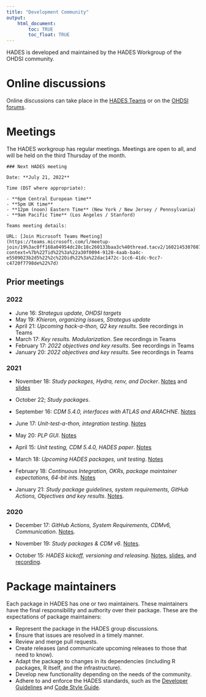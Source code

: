 ```yaml
---
title: "Development Community"
output: 
    html_document:
        toc: TRUE
        toc_float: TRUE
---
```


HADES is developed and maintained by the HADES Workgroup of the OHDSI community. 

# Online discussions

Online discussions can take place in the [HADES Teams](https://teams.microsoft.com/l/team/19%3ac0ff168a04954dc28c18c260133baa3c%40thread.tacv2/conversations?groupId=e6ddb436-9789-468e-820e-defbb0f1a11b&tenantId=a30f0094-9120-4aab-ba4c-e5509023b2d5) or on the [OHDSI forums](https://forums.ohdsi.org/).

# Meetings

The HADES workgroup has regular meetings. Meetings are open to all, and will be held on the third Thursday of the month. 

```block2
### Next HADES meeting

Date: **July 21, 2022**

Time (DST where appropriate):

- **6pm Central European time**
- **5pm UK time**
- **12pm (noon) Eastern Time** (New York / New Jersey / Pennsylvania)
- **9am Pacific Time** (Los Angeles / Stanford)

Teams meeting details:

URL: [Join Microsoft Teams Meeting](https://teams.microsoft.com/l/meetup-join/19%3ac0ff168a04954dc28c18c260133baa3c%40thread.tacv2/1602145307087?context=%7b%22Tid%22%3a%22a30f0094-9120-4aab-ba4c-e5509023b2d5%22%2c%22Oid%22%3a%22dac1472c-1cc6-41dc-9cc7-c4720f7798de%22%7d)
```

## Prior meetings

### 2022

- June 16: *Strategus update, OHDSI targets*
- May 19: *Khieron, organizing issues, Strategus update*
- April 21: *Upcoming hack-a-thon, Q2 key results*. See recordings in Teams
- March 17: *Key results. Modularization*. See recordings in Teams
- February 17: *2022 objectives and key results*. See recordings in Teams
- January 20: *2022 objectives and key results*. See recordings in Teams

### 2021

- November 18: *Study packages, Hydra, renv, and Docker*. [Notes](meetings/Hades18Nov2021.docx) and [slides](meetings/HadesNovember2021.pptx)

- October 22; *Study packages*.

- September 16: *CDM 5.4.0, interfaces with ATLAS and ARACHNE*. [Notes](meetings/Hades16Sep2021.docx)

- June 17: *Unit-test-a-thon, integration testing*. [Notes](meetings/Hades17June2021.docx)

- May 20: *PLP GUI*. [Notes](meetings/Hades20May2021.docx)

- April 15: *Unit testing, CDM 5.4.0, HADES paper*. [Notes](meetings/Hades15Apr2021.docx)

- March 18: *Upcoming HADES packages, unit testing*. [Notes](meetings/Hades18Mar2021.docx)

- February 18: *Continuous Integration, OKRs, package maintainer expectations, 64-bit ints*. [Notes](meetings/Hades18Feb2021.docx)

- January 21: *Study package guidelines, system requirements, GitHub Actions, Objectives and key results*. [Notes](meetings/Hades21Jan2021.docx).


### 2020

- December 17: *GitHub Actions, System Requirements, CDMv6, Communication*. [Notes](meetings/Hades17Dec2020.docx).

- November 19: *Study packages & CDM v6*. [Notes](meetings/Hades19Nov2020.docx).

- October 15: *HADES kickoff, versioning and releasing*. [Notes](meetings/Hades15Oct2020.docx), [slides](meetings/HADESkickoff.pptx), and [recording](https://drive.google.com/file/d/1N9_5GGdX4JNNugJohVZ8h_ZjwO91_GQ9/view?usp=sharing).

# Package maintainers

Each package in HADES has one or two maintainers. These maintainers have the final responsibility and authority over their package. These are the expectations of package maintainers:

- Represent the package in the HADES group discussions.
- Ensure that issues are resolved in a timely manner.
- Review and merge pull requests.
- Create releases (and communicate upcoming releases to those that need to know).
- Adapt the package to changes in its dependencies (including R packages, R itself, and the infrastructure).
- Develop new functionality depending on the needs of the community.
- Adhere to and enforce the HADES standards, such as the [Developer Guidelines](developerGuidelines.html) and [Code Style Guide](codeStyle.html).

